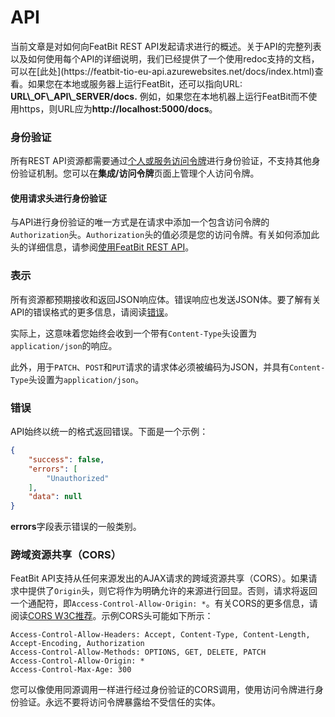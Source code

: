 
# API

<Callout type="info">
当前文章是对如何向FeatBit REST API发起请求进行的概述。关于API的完整列表以及如何使用每个API的详细说明，我们已经提供了一个使用redoc支持的文档，可以在[此处](https://featbit-tio-eu-api.azurewebsites.net/docs/index.html)查看。如果您在本地或服务器上运行FeatBit，还可以指向URL: <strong>URL\_OF\_API\_SERVER/docs.</strong> 例如，如果您在本地机器上运行FeatBit而不使用https，则URL应为<strong>http://localhost:5000/docs</strong>。
</Callout>

### 身份验证

所有REST API资源都需要通过[个人或服务访问令牌](../integrations/api-access-tokens.md)进行身份验证，不支持其他身份验证机制。您可以在**集成/访问令牌**页面上管理个人访问令牌。

#### 使用请求头进行身份验证

与API进行身份验证的唯一方式是在请求中添加一个包含访问令牌的`Authorization`头。`Authorization`头的值必须是您的访问令牌。有关如何添加此头的详细信息，请参阅[使用FeatBit REST API](using-featbit-rest-api.md)。

### 表示

所有资源都预期接收和返回JSON响应体。错误响应也发送JSON体。要了解有关API的错误格式的更多信息，请阅读[错误](overview.md#errors)。

实际上，这意味着您始终会收到一个带有`Content-Type`头设置为`application/json`的响应。

此外，用于`PATCH`、`POST`和`PUT`请求的请求体必须被编码为JSON，并具有`Content-Type`头设置为`application/json`。

### 错误

API始终以统一的格式返回错误。下面是一个示例：

```json
{
    "success": false,
    "errors": [
        "Unauthorized"
    ],
    "data": null
}
```

**errors**字段表示错误的一般类别。

### 跨域资源共享（CORS）

FeatBit API支持从任何来源发出的AJAX请求的跨域资源共享（CORS）。如果请求中提供了`Origin`头，则它将作为明确允许的来源进行回显。否则，请求将返回一个通配符，即`Access-Control-Allow-Origin: *`。有关CORS的更多信息，请阅读[CORS W3C推荐](http://www.w3.org/TR/cors)。示例CORS头可能如下所示：

```
Access-Control-Allow-Headers: Accept, Content-Type, Content-Length, Accept-Encoding, Authorization
Access-Control-Allow-Methods: OPTIONS, GET, DELETE, PATCH
Access-Control-Allow-Origin: *
Access-Control-Max-Age: 300
```

您可以像使用同源调用一样进行经过身份验证的CORS调用，使用访问令牌进行身份验证。永远不要将访问令牌暴露给不受信任的实体。